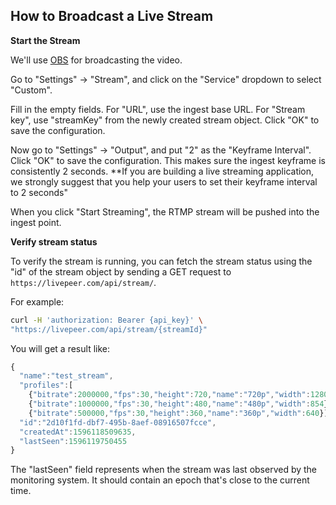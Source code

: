 
<DocsLayout>

## How to Broadcast a Live Stream

**Start the Stream**

We'll use [OBS](https://obsproject.com/download) for broadcasting the video.  

Go to "Settings" → "Stream", and click on the "Service" dropdown to select "Custom". 

Fill in the empty fields. For "URL", use the ingest base URL. For "Stream key", use "streamKey" from the newly created stream object. Click "OK" to save the configuration.

Now go to "Settings" -> "Output", and put "2" as the "Keyframe Interval". Click "OK" to save the configuration. This makes sure the ingest keyframe is consistently 2 seconds. **If you are building a live streaming application, we strongly suggest that you help your users to set their keyframe interval to 2 seconds"

When you click "Start Streaming", the RTMP stream will be pushed into the ingest point.


**Verify stream status**

To verify the stream is running, you can fetch the stream status using the "id" of the stream object by sending a GET request to `https://livepeer.com/api/stream/`.

For example:
```bash
curl -H 'authorization: Bearer {api_key}' \
"https://livepeer.com/api/stream/{streamId}"
```

You will get a result like:

```jsx
{
  "name":"test_stream",
  "profiles":[
    {"bitrate":2000000,"fps":30,"height":720,"name":"720p","width":1280},
    {"bitrate":1000000,"fps":30,"height":480,"name":"480p","width":854},
    {"bitrate":500000,"fps":30,"height":360,"name":"360p","width":640}],
  "id":"2d10f1fd-dbf7-495b-8aef-08916507fcce",
  "createdAt":1596118509635,
  "lastSeen":1596119750455
}
```

The "lastSeen" field represents when the stream was last observed by the monitoring system. It should contain an epoch that's close to the current time.
</DocsLayout>